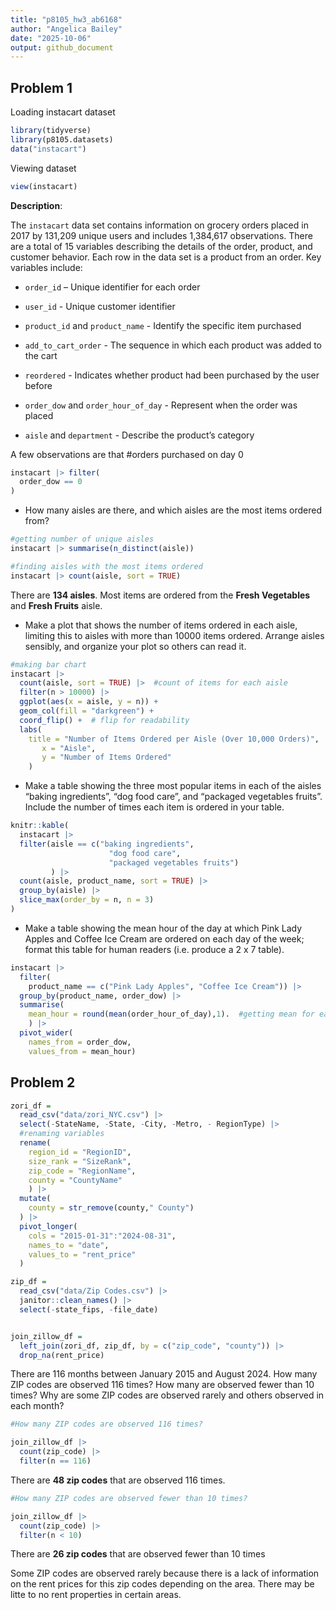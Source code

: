 ```yaml
---
title: "p8105_hw3_ab6168"
author: "Angelica Bailey"
date: "2025-10-06"
output: github_document
---
```


## Problem 1

Loading instacart dataset

```r
library(tidyverse)
library(p8105.datasets)
data("instacart")
```

Viewing dataset

```r
view(instacart)
```

**Description**:

The `instacart` data set contains information on grocery orders placed in 2017 by 131,209 unique users and includes 1,384,617 observations. There are a total of 15 variables describing the details of the order, product, and customer behavior. Each row in the data set is a product from an order. Key variables include:

-   `order_id` – Unique identifier for each order

-   `user_id` - Unique customer identifier

-   `product_id` and `product_name` - Identify the specific item purchased

-   `add_to_cart_order` - The sequence in which each product was added to the cart

-   `reordered` - Indicates whether product had been purchased by the user before

-   `order_dow` and `order_hour_of_day` - Represent when the order was placed

-   `aisle` and `department` - Describe the product's category

A few observations are that
#orders purchased on day 0
```r
instacart |> filter(
  order_dow == 0
)
```


- How many aisles are there, and which aisles are the most items ordered from?

```r
#getting number of unique aisles
instacart |> summarise(n_distinct(aisle))
```

```r
#finding aisles with the most items ordered
instacart |> count(aisle, sort = TRUE)
```

There are **134 aisles**. Most items are ordered from the **Fresh Vegetables** and **Fresh Fruits** aisle. 


- Make a plot that shows the number of items ordered in each aisle, limiting this to aisles with more than 10000 items ordered. Arrange aisles sensibly, and organize your plot so others can read it.

```r
#making bar chart
instacart |> 
  count(aisle, sort = TRUE) |>  #count of items for each aisle
  filter(n > 10000) |> 
  ggplot(aes(x = aisle, y = n)) +
  geom_col(fill = "darkgreen") +
  coord_flip() +  # flip for readability
  labs(
    title = "Number of Items Ordered per Aisle (Over 10,000 Orders)",
       x = "Aisle",
       y = "Number of Items Ordered"
    )
```



- Make a table showing the three most popular items in each of the aisles “baking ingredients”, “dog food care”, and “packaged vegetables fruits”. Include the number of times each item is ordered in your table.

```r
knitr::kable(
  instacart |>  
  filter(aisle == c("baking ingredients", 
                      "dog food care", 
                      "packaged vegetables fruits")
         ) |> 
  count(aisle, product_name, sort = TRUE) |>  
  group_by(aisle) |>  
  slice_max(order_by = n, n = 3)
)

```


- Make a table showing the mean hour of the day at which Pink Lady Apples and Coffee Ice Cream are ordered on each day of the week; format this table for human readers (i.e. produce a 2 x 7 table).

```r
instacart |> 
  filter(
    product_name == c("Pink Lady Apples", "Coffee Ice Cream")) |>  
  group_by(product_name, order_dow) |>  
  summarise(
    mean_hour = round(mean(order_hour_of_day),1).  #getting mean for each day
    ) |> 
  pivot_wider(        
    names_from = order_dow, 
    values_from = mean_hour)

```


## Problem 2

```r
zori_df =
  read_csv("data/zori_NYC.csv") |> 
  select(-StateName, -State, -City, -Metro, - RegionType) |> 
  #renaming variables
  rename(
    region_id = "RegionID",
    size_rank = "SizeRank",
    zip_code = "RegionName",
    county = "CountyName"
    ) |> 
  mutate(
    county = str_remove(county," County")
  ) |>
  pivot_longer(
    cols = "2015-01-31":"2024-08-31",
    names_to = "date",
    values_to = "rent_price"
  )

zip_df = 
  read_csv("data/Zip Codes.csv") |> 
  janitor::clean_names() |> 
  select(-state_fips, -file_date)


join_zillow_df = 
  left_join(zori_df, zip_df, by = c("zip_code", "county")) |> 
  drop_na(rent_price)
```



There are 116 months between January 2015 and August 2024. How many ZIP codes are observed 116 times? How many are observed fewer than 10 times? Why are some ZIP codes are observed rarely and others observed in each month?

```r
#How many ZIP codes are observed 116 times?

join_zillow_df |> 
  count(zip_code) |> 
  filter(n == 116)
```
There are **48 zip codes** that are observed 116 times.


```r
#How many ZIP codes are observed fewer than 10 times?

join_zillow_df |> 
  count(zip_code) |> 
  filter(n < 10)
```

There are **26 zip codes** that are observed fewer than 10 times


Some ZIP codes are observed rarely because there is a lack of information on the rent prices for this zip codes depending on the area. There may be litte to no rent properties in certain areas.














